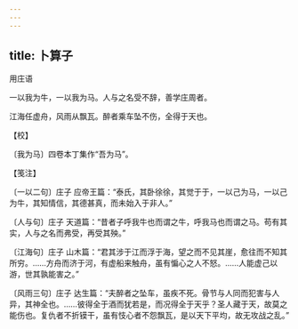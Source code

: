 ```yaml
---
---
---
```

title: 卜算子
---



用庄语





一以我为牛，一以我为马。人与之名受不辞，善学庄周者。

江海任虚舟，风雨从飘瓦。醉者乘车坠不伤，全得于天也。





【校】


〔我为马〕四卷本丁集作“吾为马”。





【笺注】


〔一以二句〕庄子 应帝王篇：“泰氏，其卧徐徐，其觉于于，一以己为马，一以己为牛，其知情信，其德甚真，而未始入于非人。”

〔人与句〕庄子 天道篇：“昔者子呼我牛也而谓之牛，呼我马也而谓之马。苟有其实，人与之名而弗受，再受其殃。”

〔江海句〕庄子 山木篇：“君其涉于江而浮于海，望之而不见其崖，愈往而不知其所穷。……方舟而济于河，有虚船来触舟，虽有惼心之人不怒。……人能虚己以游，世其孰能害之。”

〔风雨三句〕庄子 达生篇：“夫醉者之坠车，虽疾不死。骨节与人同而犯害与人异，其神全也。……彼得全于酒而犹若是，而况得全于天乎？圣人藏于天，故莫之能伤也。复仇者不折镆干，虽有忮心者不怨飘瓦，是以天下平均，故无攻战之乱。”
